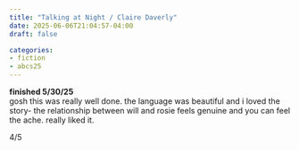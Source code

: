 ```yaml
---
title: "Talking at Night / Claire Daverly"
date: 2025-06-06T21:04:57-04:00
draft: false

categories:
- fiction
- abcs25
---
```

**finished 5/30/25** \
gosh this was really well done. the language was beautiful and i loved the story- the relationship between will and rosie feels genuine and you can feel the ache. really liked it. 

4/5
